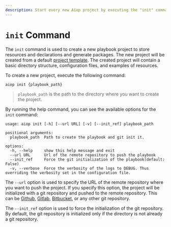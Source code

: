 ```yaml
---
description: Start every new Aiop project by executing the "init" command to create a basic project structure that works right from the start.
---
```


# `init` Command

The `init` command is used to create a new playbook project to store resources and declarations and generate packages. The new project will be created from a default [project template](https://gitlab.com/leap_tech/playbooks/skeleton). The created project will contain a basic directory structure, configuration files, and examples of resources.

To create a new project, execute the following command:

```bash
aiop init {playbook_path}
```

> `playbook_path` is the path to the directory where you want to create the project.

By running the help command, you can see the available options for the `init` command:

```ansi
usage: aiop init [-h] [--url URL] [-v] [--init_ref] playbook_path

positional arguments:
  playbook_path  Path to create the playbook and git init it.

options:
  -h, --help     show this help message and exit
  --url URL      Url of the remote repository to push the playbook
  --init_ref     Force the git initialization of the playbook(default: False)
  -v, --verbose  Force the verbosity of the logs to DEBUG. Thus overriding the verbosity set in the configuration file.
```

The `--url` option is used to specify the URL of the remote repository where you want to push the project. If you specify this option, the project will be initialized with a git repository and pushed to the remote repository. This can be [Github](https://github.com), [Gitlab](https://gitlab.com), [Bitbucket](https://bitbucket.org/), or any other git repository.

The `--init_ref` option is used to force the initialization of the git repository. By default, the git repository is initialized only if the directory is not already a git repository.